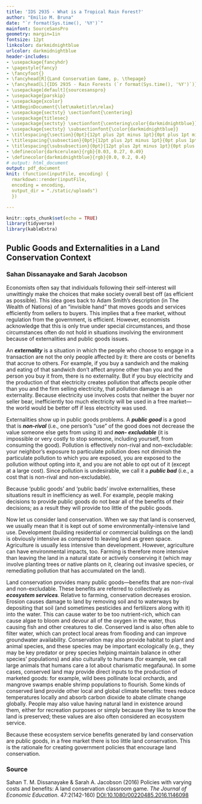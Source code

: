 ```yaml
---
title: 'IDS 2935 - What is a Tropical Rain Forest?'
author: "Emilio M. Bruna"
date: "`r format(Sys.time(), '%Y')`"
mainfont: SourceSansPro
geometry: margin=1in
fontsize: 12pt
linkcolor: darkmidnightblue
urlcolor: darkmidnightblue
header-includes:
- \usepackage{fancyhdr}
- \pagestyle{fancy}
- \fancyfoot{}
- \fancyhead[R]{Land Conservation Game, p. \thepage}
- \fancyhead[L]{IDS 2935 - Rain Forests (`r format(Sys.time(), '%Y')`)}
- \usepackage[default]{sourcesanspro}
- \usepackage{parskip}
- \usepackage{xcolor}
- \AtBeginDocument{\let\maketitle\relax}
- \usepackage{sectsty} \sectionfont{\centering}
- \usepackage{titlesec}
- \usepackage{sectsty} \sectionfont{\centering\color{darkmidnightblue}}
- \usepackage{sectsty} \subsectionfont{\color{darkmidnightblue}}
- \titlespacing{\section}{0pt}{12pt plus 2pt minus 1pt}{0pt plus 1pt minus 1pt}
- \titlespacing{\subsection}{0pt}{12pt plus 2pt minus 1pt}{0pt plus 1pt minus 1pt}
- \titlespacing{\subsubsection}{0pt}{12pt plus 2pt minus 1pt}{0pt plus 1pt minus 1pt}
- \definecolor{darkcerulean}{rgb}{0.03, 0.27, 0.49}
- \definecolor{darkmidnightblue}{rgb}{0.0, 0.2, 0.4}
# output: html_document
output: pdf_document
knit: (function(inputFile, encoding) {
  rmarkdown::render(inputFile, 
  encoding = encoding, 
  output_dir = "./static/uploads")
  })

---
```


```r
knitr::opts_chunk$set(echo = TRUE)
library(tidyverse)
library(kableExtra)
```

## Public Goods and Externalities in a Land Conservation Context
### Sahan Dissanayake and Sarah Jacobson
\vspace{0.3cm} 
Economists often say that individuals following their self-interest will unwittingly make the choices that make society overall best off (as efficient as possible). This idea goes back to Adam Smith’s description (in The Wealth of Nations) of an “invisible hand” that moves goods and services efficiently from sellers to buyers. This implies that a free market, without regulation from the government, is efficient. However, economists acknowledge that this is only true under special circumstances, and those circumstances often do not hold in situations involving the environment because of externalities and public goods issues.

An **_externality_** is a situation in which the people who choose to engage in a transaction are not the only people affected by it: there are costs or benefits that accrue to others. For example, if you buy a sandwich and the making and eating of that sandwich don’t affect anyone other than you and the person you buy it from, there is no externality. But if you buy electricity and the production of that electricity creates pollution that affects people other than you and the firm selling electricity, that pollution damage is an externality. Because electricity use involves costs that neither the buyer nor seller bear, inefficiently too much electricity will be used in a free market—the world would be better off if less electricity was used.

Externalities show up in public goods problems. A **_public good_** is a good that is **_non-rival_** (i.e., one person’s “use” of the good does not decrease the value someone else gets from using it) and **_non- excludable_** (it is impossible or very costly to stop someone, including yourself, from consuming the good). Pollution is effectively non-rival and non-excludable: your neighbor’s exposure to particulate pollution does not diminish the particulate pollution to which you are exposed, you are exposed to the pollution without opting into it, and you are not able to opt out of it (except at a large cost). Since pollution is undesirable, we call it a **_public bad_** (i.e., a cost that is non-rival and non-excludable).

Because 'public goods' and 'public bads' involve externalities, these situations result in inefficiency as well. For example, people making decisions to provide public goods do not bear all of the benefits of their decisions; as a result they will provide too little of the public goods.
 
Now let us consider land conservation. When we say that land is conserved, we usually mean that it is kept out of some environmentally-intensive land use. Development (building residential or commercial buildings on the land) is obviously intensive as compared to leaving land as green space. Agriculture is usually less intensive than development. However, agriculture can have environmental impacts, too. Farming is therefore more intensive than leaving the land in a natural state or actively conserving it (which may involve planting trees or native plants on it, clearing out invasive species, or remediating pollution that has accumulated on the land).

Land conservation provides many public goods—benefits that are non-rival and non-excludable. These benefits are referred to collectively as **_ecosystem services_**. Relative to farming, conservation decreases erosion. Erosion causes damage to land by removing soil and to waterways by depositing that soil (and sometimes pesticides and fertilizers along with it) into the water. This can cause water to be too nutrient-rich, which can cause algae to bloom and devour all of the oxygen in the water, thus causing fish and other creatures to die. Conserved land is also often able to filter water, which can protect local areas from flooding and can improve groundwater availability. Conservation may also provide habitat to plant and animal species, and these species may be important ecologically (e.g., they may be key predator or prey species helping maintain balance in other species’ populations) and also culturally to humans (for example, we call large animals that humans care a lot about charismatic megafauna). In some cases, conserved land may provide direct inputs to the production of marketed goods: for example, wild bees pollinate local orchards, and mangrove swamps enable shrimp populations to flourish. Some kinds of conserved land provide other local and global climate benefits: trees reduce temperatures locally and absorb carbon dioxide to abate climate change globally. People may also value having natural land in existence around them, either for recreation purposes or simply because they like to know the land is preserved; these values are also often considered an ecosystem service.

Because these ecosystem service benefits generated by land conservation are public goods, in a free market there is too little land conservation. This is the rationale for creating government policies that encourage land conservation.


### Source

Sahan T. M. Dissanayake & Sarah A. Jacobson (2016) Policies with varying costs and benefits: A land conservation classroom game. *The Journal of Economic Education*. 47:2(142-160) [DOI:10.1080/00220485.2016.1146098](https://www.tandfonline.com/doi/full/10.1080/00220485.2016.1146098)